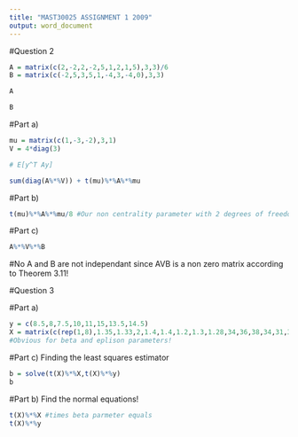 ```yaml
---
title: "MAST30025 ASSIGNMENT 1 2009"
output: word_document
---
```



#Question 2 
```r
A = matrix(c(2,-2,2,-2,5,1,2,1,5),3,3)/6
B = matrix(c(-2,5,3,5,1,-4,3,-4,0),3,3)

```

```r
A 

```


```r

B 

```


#Part a)
```r
mu = matrix(c(1,-3,-2),3,1)
V = 4*diag(3)

# E[y^T Ay]

sum(diag(A%*%V)) + t(mu)%*%A%*%mu

```


#Part b)
```r
t(mu)%*%A%*%mu/8 #Our non centrality parameter with 2 degrees of freedom where A is symmetric and idempotent

```

#Part c)
```r
A%*%V%*%B

```
#No A and B are not independant since AVB is a non zero matrix according to Theorem 3.11!



#Question 3 


#Part a) 
```r
y = c(8.5,8,7.5,10,11,15,13.5,14.5)
X = matrix(c(rep(1,8),1.35,1.33,2,1.4,1.4,1.2,1.3,1.28,34,36,38,34,31,31,33,41),8,3)
#Obvious for beta and eplison parameters!

```


#Part c) Finding the least squares estimator 
```r
b = solve(t(X)%*%X,t(X)%*%y)
b

```


#Part b) Find the normal equations!

```r
t(X)%*%X #times beta parmeter equals 
t(X)%*%y

```











